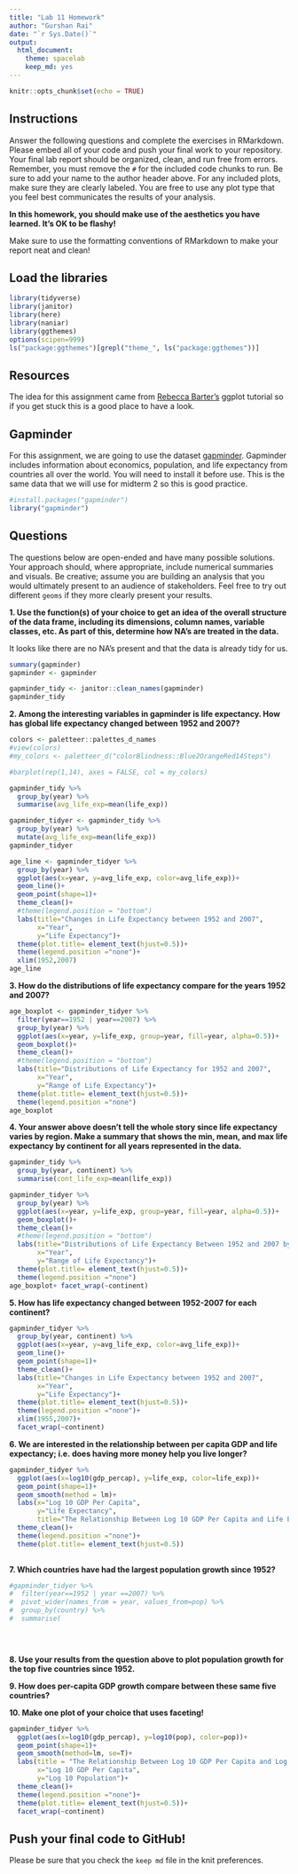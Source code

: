 ```yaml
---
title: "Lab 11 Homework"
author: "Gurshan Rai"
date: "`r Sys.Date()`"
output:
  html_document: 
    theme: spacelab
    keep_md: yes
---
```


```r
knitr::opts_chunk$set(echo = TRUE)
```

## Instructions
Answer the following questions and complete the exercises in RMarkdown. Please embed all of your code and push your final work to your repository. Your final lab report should be organized, clean, and run free from errors. Remember, you must remove the `#` for the included code chunks to run. Be sure to add your name to the author header above. For any included plots, make sure they are clearly labeled. You are free to use any plot type that you feel best communicates the results of your analysis.  

**In this homework, you should make use of the aesthetics you have learned. It's OK to be flashy!**

Make sure to use the formatting conventions of RMarkdown to make your report neat and clean!  

## Load the libraries
```r
library(tidyverse)
library(janitor)
library(here)
library(naniar)
library(ggthemes)
options(scipen=999)
ls("package:ggthemes")[grepl("theme_", ls("package:ggthemes"))]
``` 

## Resources
The idea for this assignment came from [Rebecca Barter's](http://www.rebeccabarter.com/blog/2017-11-17-ggplot2_tutorial/) ggplot tutorial so if you get stuck this is a good place to have a look.  

## Gapminder
For this assignment, we are going to use the dataset [gapminder](https://cran.r-project.org/web/packages/gapminder/index.html). Gapminder includes information about economics, population, and life expectancy from countries all over the world. You will need to install it before use. This is the same data that we will use for midterm 2 so this is good practice.
```r
#install.packages("gapminder")
library("gapminder")
```

## Questions
The questions below are open-ended and have many possible solutions. Your approach should, where appropriate, include numerical summaries and visuals. Be creative; assume you are building an analysis that you would ultimately present to an audience of stakeholders. Feel free to try out different `geoms` if they more clearly present your results.  

**1. Use the function(s) of your choice to get an idea of the overall structure of the data frame, including its dimensions, column names, variable classes, etc. As part of this, determine how NA's are treated in the data.**  

It looks like there are no NA's present and that the data is already tidy for us.
```r
summary(gapminder)
gapminder <- gapminder
```
```r
gapminder_tidy <- janitor::clean_names(gapminder)
gapminder_tidy
```

**2. Among the interesting variables in gapminder is life expectancy. How has global life expectancy changed between 1952 and 2007?**

```r
colors <- paletteer::palettes_d_names
#view(colors)
#my_colors <- paletteer_d("colorBlindness::Blue2OrangeRed14Steps")
```

```r
#barplot(rep(1,14), axes = FALSE, col = my_colors)
```


```r
gapminder_tidy %>% 
  group_by(year) %>% 
  summarise(avg_life_exp=mean(life_exp))
```
```r
gapminder_tidyer <- gapminder_tidy %>%
  group_by(year) %>%
  mutate(avg_life_exp=mean(life_exp))
gapminder_tidyer
```


```r

age_line <- gapminder_tidyer %>%
  group_by(year) %>%
  ggplot(aes(x=year, y=avg_life_exp, color=avg_life_exp))+
  geom_line()+
  geom_point(shape=1)+
  theme_clean()+
  #theme(legend.position = "bottom")
  labs(title="Changes in Life Expectancy between 1952 and 2007",
       x="Year",
       y="Life Expectancy")+
  theme(plot.title= element_text(hjust=0.5))+
  theme(legend.position ="none")+
  xlim(1952,2007)
age_line
```

**3. How do the distributions of life expectancy compare for the years 1952 and 2007?**
```r
age_boxplot <- gapminder_tidyer %>%
  filter(year==1952 | year==2007) %>% 
  group_by(year) %>% 
  ggplot(aes(x=year, y=life_exp, group=year, fill=year, alpha=0.5))+
  geom_boxplot()+
  theme_clean()+
  #theme(legend.position = "bottom")
  labs(title="Distributions of Life Expectancy for 1952 and 2007",
       x="Year",
       y="Range of Life Expectancy")+
  theme(plot.title= element_text(hjust=0.5))+
  theme(legend.position ="none")
age_boxplot
```

**4. Your answer above doesn't tell the whole story since life expectancy varies by region. Make a summary that shows the min, mean, and max life expectancy by continent for all years represented in the data.**
```r
gapminder_tidy %>% 
  group_by(year, continent) %>% 
  summarise(cont_life_exp=mean(life_exp))
```

```r
gapminder_tidyer %>%
  group_by(year) %>% 
  ggplot(aes(x=year, y=life_exp, group=year, fill=year, alpha=0.5))+
  geom_boxplot()+
  theme_clean()+
  #theme(legend.position = "bottom")
  labs(title="Distributions of Life Expectancy Between 1952 and 2007 by Continent",
       x="Year",
       y="Range of Life Expectancy")+
  theme(plot.title= element_text(hjust=0.5))+
  theme(legend.position ="none")
age_boxplot+ facet_wrap(~continent)
```

**5. How has life expectancy changed between 1952-2007 for each continent?**
```r
gapminder_tidyer %>%
  group_by(year, continent) %>%
  ggplot(aes(x=year, y=avg_life_exp, color=avg_life_exp))+
  geom_line()+
  geom_point(shape=1)+
  theme_clean()+
  labs(title="Changes in Life Expectancy between 1952 and 2007",
       x="Year",
       y="Life Expectancy")+
  theme(plot.title= element_text(hjust=0.5))+
  theme(legend.position ="none")+
  xlim(1955,2007)+
  facet_wrap(~continent)
```

**6. We are interested in the relationship between per capita GDP and life expectancy; i.e. does having more money help you live longer?**


  
```r
gapminder_tidyer %>% 
  ggplot(aes(x=log10(gdp_percap), y=life_exp, color=life_exp))+
  geom_point(shape=1)+
  geom_smooth(method = lm)+
  labs(x="Log 10 GDP Per Capita",
       y="Life Expectancy",
       title="The Relationship Between Log 10 GDP Per Capita and Life Expectancy")+
  theme_clean()+
  theme(legend.position ="none")+
  theme(plot.title= element_text(hjust=0.5))
  
```


**7. Which countries have had the largest population growth since 1952?**
```r
#gapminder_tidyer %>% 
#  filter(year==1952 | year ==2007) %>% 
#  pivot_wider(names_from = year, values_from=pop) %>% 
#  group_by(country) %>% 
#  summarise(


            
```
  

**8. Use your results from the question above to plot population growth for the top five countries since 1952.**

**9. How does per-capita GDP growth compare between these same five countries?**

**10. Make one plot of your choice that uses faceting!**
```r
gapminder_tidyer %>% 
  ggplot(aes(x=log10(gdp_percap), y=log10(pop), color=pop))+
  geom_point(shape=1)+
  geom_smooth(method=lm, se=T)+
  labs(title = "The Relationship Between Log 10 GDP Per Capita and Log 10 Population",
       x="Log 10 GDP Per Capita",
       y="Log 10 Population")+
  theme_clean()+
  theme(legend.position ="none")+
  theme(plot.title= element_text(hjust=0.5))+
  facet_wrap(~continent)

```

## Push your final code to GitHub!
Please be sure that you check the `keep md` file in the knit preferences. 